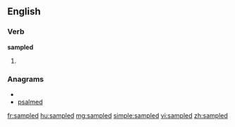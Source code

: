 ==English==

===Verb===
'''sampled'''

# {{past of|[[sample]]}}

===Anagrams===
* {{alphagram|adelmps}}
* [[psalmed#English|psalmed]]

[[fr:sampled]]
[[hu:sampled]]
[[mg:sampled]]
[[simple:sampled]]
[[vi:sampled]]
[[zh:sampled]]
